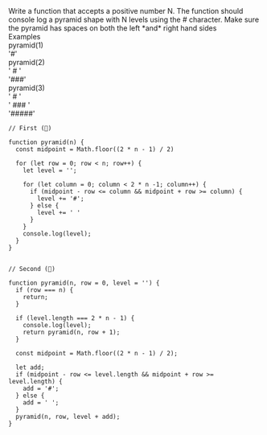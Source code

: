 <span className='instructions'>
  Write a function that accepts a positive number N. The function should console
  log a pyramid shape with N levels using the # character. Make sure the pyramid
  has spaces on both the left *and* right hand sides
</span>

<div className='instructions example'>Examples</div>

<div className='instructions'>pyramid(1)</div>
<div className='instructions'>'#'</div>

<div className='instructions'>pyramid(2)</div>
<div className='instructions'>' # '</div>
<div className='instructions'>'###'</div>

<div className='instructions'>pyramid(3)</div>
<div className='instructions'>'  #  '</div>
<div className='instructions'>' ### '</div>
<div className='instructions'>'#####'</div>

```
// First (🥦)

function pyramid(n) {
  const midpoint = Math.floor((2 * n - 1) / 2)

  for (let row = 0; row < n; row++) {
    let level = '';

    for (let column = 0; column < 2 * n -1; column++) {
      if (midpoint - row <= column && midpoint + row >= column) {
        level += '#';
      } else {
        level += ' '
      }
    }
    console.log(level);
  }
}


// Second (🥒)

function pyramid(n, row = 0, level = '') {
  if (row === n) {
    return;
  }

  if (level.length === 2 * n - 1) {
    console.log(level);
    return pyramid(n, row + 1);
  }

  const midpoint = Math.floor((2 * n - 1) / 2);

  let add;
  if (midpoint - row <= level.length && midpoint + row >= level.length) {
    add = '#';
  } else {
    add = ' ';
  }
  pyramid(n, row, level + add);
}
```
